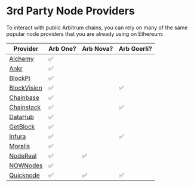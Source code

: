 # 3rd Party Node Providers

To interact with public Arbitrum chains, you can rely on many of the same popular node providers that you are already using on Ethereum:

| Provider                                                                 | Arb One? | Arb Nova? | Arb Goerli? |
| ------------------------------------------------------------------------ | -------- | --------- | ----------- |
| [Alchemy](https://docs.alchemy.com/reference/arbitrum-api-quickstart)    | ✅       |           |             |
| [Ankr](https://www.ankr.com/docs/build-blockchain/chains/v1/arb-api)     | ✅       |           |             |
| [BlockPi](https://docs.blockpi.io/)                                      | ✅       |           |             |
| [BlockVision](https://dashboard.blockvision.org/connect)                 | ✅       |           | ✅           |
| [Chainbase](https://docs.chainbase.online/r/welcome-to-chainbase/readme) | ✅       |           |             |
| [Chainstack](https://chainstack.com/build-better-with-arbitrum/)         | ✅       |           | ✅          |
| [DataHub](https://datahub.figment.io/)                                   | ✅       |           |             |
| [GetBlock](https://getblock.io/docs/)                                    | ✅       |           |             |
| [Infura](https://docs.infura.io/infura/networks/arbitrum)                | ✅       |           | ✅          |
| [Moralis](https://docs.moralis.io/reference/introduction)                | ✅       |           |             |
| [NodeReal](https://nodereal.io/meganode/api-marketplace/arbitrum-nitro-rpc)| ✅       | ✅        |        |
| [NOWNodes](https://nownodes.io/nodes/arbitrum)                           | ✅       |           |             |
| [Quicknode](https://www.quicknode.com/chains/arb)                        | ✅       | ✅        | ✅          |